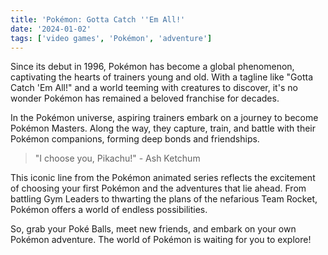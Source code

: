 ```yaml
---
title: 'Pokémon: Gotta Catch ''Em All!'
date: '2024-01-02'
tags: ['video games', 'Pokémon', 'adventure']
---
```


Since its debut in 1996, Pokémon has become a global phenomenon, captivating the hearts of trainers young and old. With a tagline like "Gotta Catch 'Em All!" and a world teeming with creatures to discover, it's no wonder Pokémon has remained a beloved franchise for decades.

In the Pokémon universe, aspiring trainers embark on a journey to become Pokémon Masters. Along the way, they capture, train, and battle with their Pokémon companions, forming deep bonds and friendships.

> "I choose you, Pikachu!" - Ash Ketchum

This iconic line from the Pokémon animated series reflects the excitement of choosing your first Pokémon and the adventures that lie ahead. From battling Gym Leaders to thwarting the plans of the nefarious Team Rocket, Pokémon offers a world of endless possibilities.

So, grab your Poké Balls, meet new friends, and embark on your own Pokémon adventure. The world of Pokémon is waiting for you to explore!
